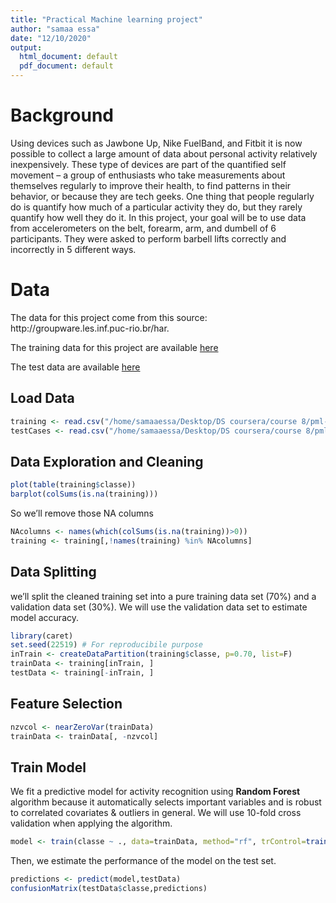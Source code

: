 ```yaml
---
title: "Practical Machine learning project"
author: "samaa essa"
date: "12/10/2020"
output:
  html_document: default
  pdf_document: default
---
```


# Background
Using devices such as Jawbone Up, Nike FuelBand, and Fitbit it is now possible to collect a large amount of data about personal activity relatively inexpensively. These type of devices are part of the quantified self movement – a group of enthusiasts who take measurements about themselves regularly to improve their health, to find patterns in their behavior, or because they are tech geeks. One thing that people regularly do is quantify how much of a particular activity they do, but they rarely quantify how well they do it.
In this project, your goal will be to use data from accelerometers on the belt, forearm, arm, and dumbell of 6 participants. They were asked to perform barbell lifts correctly and incorrectly in 5 different ways.

# Data 

The data for this project come from this source: http://groupware.les.inf.puc-rio.br/har. 

The training data for this project are available [here](https://d396qusza40orc.cloudfront.net/predmachlearn/pml-training.csv)

The test data are available [here](https://d396qusza40orc.cloudfront.net/predmachlearn/pml-testing.csv)

## Load Data
```r
training <- read.csv("/home/samaaessa/Desktop/DS coursera/course 8/pml-training.csv")
testCases <- read.csv("/home/samaaessa/Desktop/DS coursera/course 8/pml-testing.csv")
```


## Data Exploration and Cleaning
```r
plot(table(training$classe))
barplot(colSums(is.na(training)))
```

So we'll remove those NA columns 
```r
NAcolumns <- names(which(colSums(is.na(training))>0))
training <- training[,!names(training) %in% NAcolumns]
```

## Data Splitting
we'll split the cleaned training set into a pure training data set (70%) and a validation data set (30%). We will use the validation data set to estimate model accuracy.
```r
library(caret)
set.seed(22519) # For reproducibile purpose
inTrain <- createDataPartition(training$classe, p=0.70, list=F)
trainData <- training[inTrain, ]
testData <- training[-inTrain, ]
```

## Feature Selection
```r
nzvcol <- nearZeroVar(trainData)
trainData <- trainData[, -nzvcol]
```

## Train Model
We fit a predictive model for activity recognition using **Random Forest** algorithm because it automatically selects important variables and is robust to correlated covariates & outliers in general. We will use 10-fold cross validation when applying the algorithm.
```r
model <- train(classe ~ ., data=trainData, method="rf", trControl=trainControl(method = "cv",10),ntree=10)
```
Then, we estimate the performance of the model on the test set.
```r
predictions <- predict(model,testData)
confusionMatrix(testData$classe,predictions)
```


